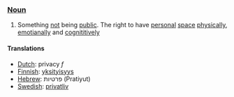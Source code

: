 ===[[Noun]]===
#Something [[not]] being [[public]]. The right to have [[personal]] [[space]] [[physical]]ly, [[emotianal]]ly and [[cognititive]]ly

==== Translations ====
*[[Dutch]]: privacy ''f''
*[[Finnish]]: [[yksityisyys]]
*[[Hebrew]]: פרטיות (Pratiyut)
*[[Swedish]]: [[privatliv]]